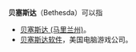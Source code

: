 '''贝塞斯达'''（Bethesda）可以指
* [[贝塞斯达_(马里兰州)|贝塞斯达 (马里兰州)]]。
* [[贝塞斯达软件|贝塞斯达软件]]，美国电脑游戏公司。

{{disambig|cat=四字译名消歧义}}